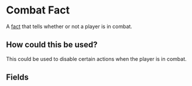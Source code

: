 
# Combat Fact

A [fact](/docs/facts) that tells whether or not a player is in combat.

## How could this be used?

This could be used to disable certain actions when the player is in combat.

## Fields

<FactsField />
